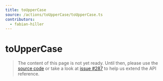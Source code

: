 ```yaml
---
title: toUpperCase
source: /actions/toUpperCase/toUpperCase.ts
contributors:
  - fabian-hiller
---
```


# toUpperCase

> The content of this page is not yet ready. Until then, please use the [source code](https://github.com/fabian-hiller/valibot/blob/main/library/src/actions/toUpperCase/toUpperCase.ts) or take a look at [issue #287](https://github.com/fabian-hiller/valibot/issues/287) to help us extend the API reference.
